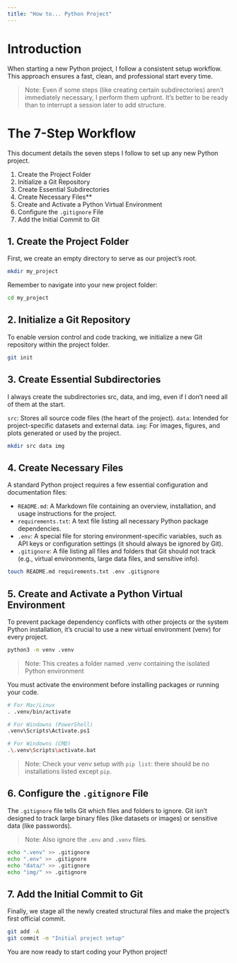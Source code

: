 ```yaml
---
title: "How to... Python Project"
---
```


# Introduction

When starting a new Python project, I follow a consistent setup workflow. This approach ensures a fast, clean, and professional start every time.

> Note: Even if some steps (like creating certain subdirectories) aren't immediately necessary, I perform them upfront. It's better to be ready than to interrupt a session later to add structure.

# The 7-Step Workflow

This document details the seven steps I follow to set up any new Python project.

1.  Create the Project Folder
2.  Initialize a Git Repository
3.  Create Essential Subdirectories
4.  Create Necessary Files**
5.  Create and Activate a Python Virtual Environment
6.  Configure the `.gitignore` File
7.  Add the Initial Commit to Git

## 1. Create the Project Folder

First, we create an empty directory to serve as our project's root.

```bash
mkdir my_project
```

Remember to navigate into your new project folder:

```bash
cd my_project
```

## 2. Initialize a Git Repository

To enable version control and code tracking, we initialize a new Git repository within the project folder.

```bash
git init
```

## 3. Create Essential Subdirectories

I always create the subdirectories src, data, and img, even if I don't need all of them at the start.

`src`: Stores all source code files (the heart of the project).
`data`:	Intended for project-specific datasets and external data.
`img`: For images, figures, and plots generated or used by the project.

```bash
mkdir src data img
```

## 4. Create Necessary Files

A standard Python project requires a few essential configuration and documentation files:

- `README.md`: A Markdown file containing an overview, installation, and usage instructions for the project.
- `requirements.txt`: A text file listing all necessary Python package dependencies.
- `.env`: A special file for storing environment-specific variables, such as API keys or configuration settings (it should always be ignored by Git).
- `.gitignore`: A file listing all files and folders that Git should not track (e.g., virtual environments, large data files, and sensitive info).

```bash
touch README.md requirements.txt .env .gitignore
```

## 5. Create and Activate a Python Virtual Environment

To prevent package dependency conflicts with other projects or the system Python installation, it's crucial to use a new virtual environment (venv) for every project.

```bash
python3 -m venv .venv
```

> Note: This creates a folder named .venv containing the isolated Python environment

You must activate the environment before installing packages or running your code.

```bash
# For Mac/Linux
. .venv/bin/activate

# For Windowns (PowerShell)
.venv\Scripts\Activate.ps1

# For Windowns (CMD)
.\.venv\Scripts\activate.bat
```

> Note: Check your venv setup with `pip list`: there should be no installations listed except `pip`.

## 6. Configure the `.gitignore` File

The `.gitignore` file tells Git which files and folders to ignore. Git isn't designed to track large binary files (like datasets or images) or sensitive data (like passwords).

> Note: Also ignore the `.env` and `.venv` files.

```bash
echo ".venv" >> .gitignore
echo ".env" >> .gitignore
echo "data/" >> .gitignore
echo "img/" >> .gitignore
```

## 7. Add the Initial Commit to Git

Finally, we stage all the newly created structural files and make the project's first official commit.

```bash
git add -A
git commit -m "Initial project setup"
```

You are now ready to start coding your Python project!
